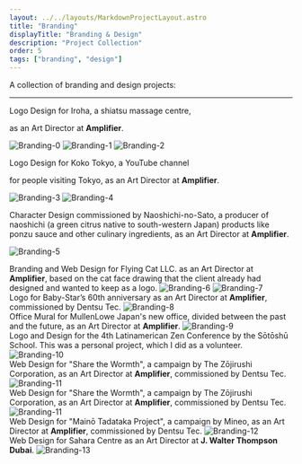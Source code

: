 ```yaml
---
layout: ../../layouts/MarkdownProjectLayout.astro
title: "Branding"
displayTitle: "Branding & Design"
description: "Project Collection"
order: 5
tags: ["branding", "design"]
---
```


A collection of branding and design projects:

---

<section>
  <p>Logo Design for Iroha, a shiatsu massage centre,</p>
  <p>as an Art Director at <strong>Amplifier</strong>.</p>
  <img
    src="/assets/projects/Branding/Branding-0.png"
    alt="Branding-0"
    loading="lazy"
  />
  <img
    src="/assets/projects/Branding/Branding-1.png"
    alt="Branding-1"
    loading="lazy"
  />
  <img
    src="/assets/projects/Branding/Branding-2.png"
    alt="Branding-2"
    loading="lazy"
  />
</section>
<section>
  <p>Logo Design for Koko Tokyo, a YouTube channel</p>
  <p>for people visiting Tokyo, as an Art Director at <strong>Amplifier</strong>.</p>
  <img
    src="/assets/projects/Branding/Branding-3.gif"
    alt="Branding-3"
    loading="lazy"
  />
  <img
    src="/assets/projects/Branding/Branding-4.gif"
    alt="Branding-4"
    loading="lazy"
  />
</section>
<section>

Character Design commissioned by Naoshichi-no-Sato,
a producer of naoshichi (a green citrus native to south-western Japan)
products like ponzu sauce and other culinary ingredients,
as an Art Director at <strong>Amplifier</strong>.

  <img
    src="/assets/projects/Branding/Branding-5.png"
    alt="Branding-5"
    loading="lazy"
  />
</section>
<section>
Branding and Web Design for Flying Cat LLC. as an Art Director at <strong>Amplifier</strong>, based on the cat face drawing that the client already had designed and wanted to keep as a logo.
  <img
    src="/assets/projects/Branding/Branding-6.png"
    alt="Branding-6"
    loading="lazy"
  />
  <img
    src="/assets/projects/Branding/Branding-7.gif"
    alt="Branding-7"
    loading="lazy"
  />
</section>
<section>
Logo for Baby-Star’s 60th anniversary as an Art Director at <strong>Amplifier</strong>, commissioned by Dentsu Tec.
  <img
    src="/assets/projects/Branding/Branding-8.png"
    alt="Branding-8"
    loading="lazy"
  />
</section>
<section>
Office Mural for MullenLowe Japan's new office, divided between the past and the future, as an Art Director at <strong>Amplifier</strong>.
  <img
    src="/assets/projects/Branding/Branding-9.png"
    alt="Branding-9"
    loading="lazy"
  />
</section>
<section>
Logo and Design for the 4th Latinamerican Zen Conference by the Sōtōshū School. This was a personal project, which I did as a volunteer.
  <img
    src="/assets/projects/Branding/Branding-10.png"
    alt="Branding-10"
    loading="lazy"
  />
</section>
<section>
Web Design for "Share the Wormth", a campaign by The Zōjirushi Corporation, as an Art Director at <strong>Amplifier</strong>, commissioned by Dentsu Tec.
  <img
    src="/assets/projects/Branding/Branding-11.gif"
    alt="Branding-11"
    loading="lazy"
  />
</section>
<section>
Web Design for "Share the Wormth", a campaign by The Zōjirushi Corporation, as an Art Director at <strong>Amplifier</strong>, commissioned by Dentsu Tec.
  <img
    src="/assets/projects/Branding/Branding-11.gif"
    alt="Branding-11"
    loading="lazy"
  />
</section>
<section>
Web Design for "Mainō Tadataka Project", a campaign by Mineo, as an Art Director at <strong>Amplifier</strong>, commissioned by Dentsu Tec.
  <img
    src="/assets/projects/Branding/Branding-12.gif"
    alt="Branding-12"
    loading="lazy"
  />
</section>
<section>
Web Design for Sahara Centre as an Art Director at <strong>J. Walter Thompson Dubai</strong>.
  <img
    src="/assets/projects/Branding/Branding-13.gif"
    alt="Branding-13"
    loading="lazy"
  />
</section>
